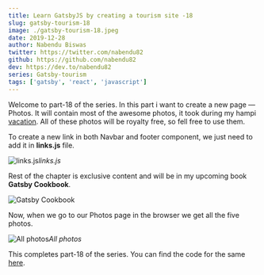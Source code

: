 ```yaml
---
title: Learn GatsbyJS by creating a tourism site -18
slug: gatsby-tourism-18
image: ./gatsby-tourism-18.jpeg
date: 2019-12-28
author: Nabendu Biswas
twitter: https://twitter.com/nabendu82
github: https://github.com/nabendu82
dev: https://dev.to/nabendu82
series: Gatsby-tourism
tags: ['gatsby', 'react', 'javascript']
---
```


Welcome to part-18 of the series. In this part i want to create a new page — Photos. It will contain most of the awesome photos, it took during my hampi [vacation](https://medium.com/@nabendu82/my-hampi-vacation-day1-b0a2b7e26cbf). All of these photos will be royalty free, so fell free to use them.

To create a new link in both Navbar and footer component, we just need to add it in **links.js** file.

![links.js](https://ik.imagekit.io/thewebdev/GatsbyTourism/18/1_q54RqNX4X.png)*links.js*

Rest of the chapter is exclusive content and will be in my upcoming book **Gatsby Cookbook**.

<div className={styles.image__small}>

![Gatsby Cookbook](https://res.cloudinary.com/dxkxvfo2o/image/upload/v1589892514/Gatsby_rnjo2t.png)

</div>

Now, when we go to our Photos page in the browser we get all the five photos.

![All photos](https://ik.imagekit.io/thewebdev/GatsbyTourism/18/17_XqRPNy5GW.png)*All photos*

This completes part-18 of the series. You can find the code for the same [here](https://github.com/nabendu82/gatsbyTourism).

